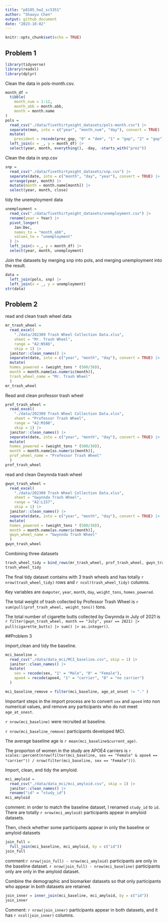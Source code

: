 ```yaml
---
title: "p8105_hw2_sc5351"
author: "Shaoyu Chen"
output: github_document
date: "2023-10-02"
---
```


```r
knitr::opts_chunk$set(echo = TRUE)
```

## Problem 1
```r
library(tidyverse)
library(readxl)
library(dplyr)
```
Clean the data in pols-month.csv.
```r

month_df = 
  tibble(
    month_num = 1:12,
    month_abb = month.abb,
    month = month.name
) 
pols =
  read_csv("./data/fivethirtyeight_datasets/pols-month.csv") |>
  separate(mon, into = c("year", "month_num", "day"), convert = TRUE) |>
  mutate(
    president = recode(prez_gop, "0" = "dem", "1" = "gop", "2" = "gop")) |> 
  left_join(x = _, y = month_df) |>
  select(year, month, everything(), -day, -starts_with("prez"))

```
Clean the data in snp.csv
```r
snp = 
  read_csv("./data/fivethirtyeight_datasets/snp.csv") |>
  separate(date, into = c("month", "day", "year"), convert = TRUE) |>
  arrange(year, month) |>
  mutate(month = month.name[month]) |>
  select(year, month, close) 

```
tidy the unemployment data 
```r
unemployment = 
  read_csv("./data/fivethirtyeight_datasets/unemployment.csv") |>
  rename(year = Year) |>
  pivot_longer(
    Jan:Dec,
    names_to = "month_abb",
    values_to = "unemployment"
  ) |>
  left_join(x =_, y = month_df) |>
  select(year, month, unemployment)


```
Join the datasets by merging snp into pols, and merging unemployment into the result.
```r
data = 
  left_join(pols, snp) |>
  left_join(x = _, y = unemployment)
str(data)
```



## Problem 2
read and clean trash wheel data
```r
mr_trash_wheel = 
  read_excel(
    "./data/202309 Trash Wheel Collection Data.xlsx",
    sheet = "Mr. Trash Wheel",
    range = "A2:N586",
    skip = 1) |>
  janitor::clean_names() |>
  separate(date, into = c("year", "month", "day"), convert = TRUE) |>
  mutate(
  homes_powered = (weight_tons * (500/30)),
  month = month.name[as.numeric(month)],
  trash_wheel_name = "Mr. Trash Wheel"
  )
mr_trash_wheel
```

Read and clean professor trash wheel
```r
prof_trash_wheel = 
  read_excel(
    "./data/202309 Trash Wheel Collection Data.xlsx",
    sheet = "Professor Trash Wheel",
    range = "A2:M108",
    skip = 1) |>
  janitor::clean_names() |>
  separate(date, into = c("year", "month", "day"), convert = TRUE) |>
  mutate(
  homes_powered = (weight_tons * (500/30)),
  month = month.name[as.numeric(month)],
  prof_wheel_name = "Professor Trash Wheel"
  )
prof_trash_wheel
```

read and clean Gwynnda trash wheel
```r
gwyn_trash_wheel = 
  read_excel(
    "./data/202309 Trash Wheel Collection Data.xlsx",
    sheet = "Gwynnda Trash Wheel",
    range = "A2:L157",
    skip = 1) |>
  janitor::clean_names() |>
  separate(date, into = c("year", "month", "day"), convert = TRUE) |>
  mutate(
  homes_powered = (weight_tons * (500/30)),
  month = month.name[as.numeric(month)],
  gwyn_wheel_name = "Gwynnda Trash Wheel"
  )
gwyn_trash_wheel
```

Combining three datasets
```r
trash_wheel_tidy = bind_rows(mr_trash_wheel, prof_trash_wheel, gwyn_trash_wheel)
trash_wheel_tidy
```
The final tidy dataset contains with 3 trash wheels and has totally `r nrow(trash_wheel_tidy)` rows and `r ncol(trash_wheel_tidy)` columns.

Key variables are `dumpster`, `year`, `month`, `day`, `weight_tons`, `homes_powered`.

The total weight of trash collected by Professor Trash Wheel is `r sum(pull(prof_trash_wheel, weight_tons))` tons.

The total number of cigarette butts collected by Gwynnda in July of 2021 is `r filter(gwyn_trash_wheel, month == "July", year == 2021) |> pull(cigarette_butts) |> sum() |> as.integer()`.

##Problem 3

import,clean and tidy the baseline.
```r
mci_baseline = 
  read_csv("./data/data_mci/MCI_baseline.csv", skip = 1) |>
  janitor::clean_names() |>
  mutate(
    sex = recode(sex, "1" = "Male", "0" = "Female"),
    apoe4 = recode(apoe4, "1" = "carrier", "0" = "no carrier")
  )

mci_baseline_remove = filter(mci_baseline, age_at_onset != "." )

```
Important steps in the import process are to convert `sex` and `apoe4` into non numerical values, and remove any participants who do not meet `age_at_onest`.

`r nrow(mci_baseline)` were recruited at baseline. 

`r nrow(mci_baseline_remove)` participants developed MCI.

The average baseline age is `r mean(mci_baseline$current_age)`.

The proporton of women in the study are APOE4 carriers is `r scales::percent(nrow(filter(mci_baseline, sex == "Female" & apoe4 == "carrier")) / nrow(filter(mci_baseline, sex == "Female")))`.

Import, clean, and tidy the amyloid.
```r
mci_amyloid =
  read_csv("./data/data_mci/mci_amyloid.csv", skip = 1) |>
  janitor::clean_names() |>
  rename("id" = "study_id")
mci_amyloid
```
comment: in order to match the baseline dataset, I renamed `study_id` to `id`. There are totally `r nrow(mci_amyloid)` participants appear in amyloid datasets.

Then, check whether some participants appear in only the baseline or amyloid datasets
```r
join_full = 
  full_join(mci_baseline, mci_amyloid, by = c("id"))
join_full
```
comment:`r nrow(join_full) - nrow(mci_amyloid)` participants are only in the baseline dataset. `r nrow(join_full) - nrow(mci_baseline)` participants only are only in the amyloid dataset.

Combine the demographic and biomarker datasets so that only participants who appear in both datasets are retained.
```r
join_inner = inner_join(mci_baseline, mci_amyloid, by = c("id"))
join_inner
```
Comment: `r nrow(join_inner)` participants appear in both datasets, and it has `r ncol(join_inner)` columns.


